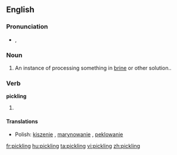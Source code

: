 ==English==

===Pronunciation===
*{{IPA|/ˈpɪk.lɪŋ/}}, {{SAMPA|/"pIk.lIN/}}

===Noun===
{{en-noun}}

# An instance of processing something in [[brine]] or other solution..

===Verb===
'''pickling'''
# {{present participle of|[[pickle]]}}

====Translations====
{{top}}
{{mid}}
* Polish: [[kiszenie]] {{n}}, [[marynowanie]] {{n}}, [[peklowanie]] {{n}}
{{bottom}}

[[fr:pickling]]
[[hu:pickling]]
[[ta:pickling]]
[[vi:pickling]]
[[zh:pickling]]